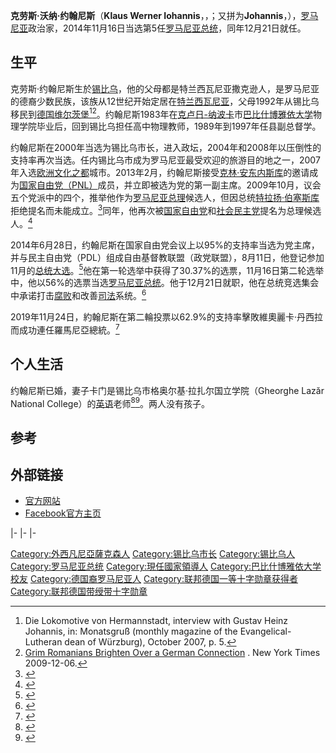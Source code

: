 
{{Infobox officeholder
|name         = 克劳斯·约翰尼斯
|native_name = Klaus Iohannis
|image        = Klaus Iohannis at EPP Summit, March 2015, Brussels (cropped).jpg
|order        = 
|office       = [[罗马尼亚总统|第5任罗马尼亚总统]]
|term_start   = 2014年12月21日
|term_end     = 
|primeminister= [[维克托·蓬塔|维克托·蓬塔]]<br />{{le|弗洛林·乔治斯库|Gabriel Oprea}}{{small|（代理）}}<br />[[索林·坎佩亞努|索林·坎佩亞努]]{{small|（代理）}}<br />[[達奇安·喬洛什|達奇安·喬洛什]]<br />[[索林·葛林多努|索林·葛林多努]]<br />[[米哈伊·圖多塞|米哈伊·圖多塞]]<br />[[米哈伊·菲福尔|米哈伊·菲福尔]]{{small|（代理）}}<br />[[维奥丽卡·登奇勒|维奥丽卡·登奇勒]]<br />[[卢多维克·奥尔班|卢多维克·奥尔班]] <br />[[Raluca_Turcan|Raluca Turcan]]{{small|（代理）}}<br>[[弗洛林-瓦西里·克楚|弗洛林-瓦西里·克楚]]
|predecessor  = [[特莱扬·伯塞斯库|特莱扬·伯塞斯库]]
|successor    = 
|office1      = [[锡比乌|锡比乌]]市长
|term_start1  = 2000年6月30日
|term_end1    = 2014年12月2日
|predecessor1 = Dan Condurat
|successor1   = Astrid Fodor
|office2      = [[国家自由党_(罗马尼亚)|国家自由党]]领袖
|term_start2  = 2014年6月28日
|term_end2    = 2014年12月18日
|predecessor2 = [[克林·安东内斯库|克林·安东内斯库]]
|successor2   = Alina Gorghiu<br />Vasile Blaga
|office3      = {{link-en|罗马尼亚德裔民主论坛|Democratic Forum of Germans in Romania}}领袖
|term_start3  = 2002年
|term_end3    = 2013年
|predecessor3 = 沃尔夫冈·维斯托克（Wolfgang Wittstock）
|successor3   = 波尔（Paul-Jürgen Porr）
|birthname    = Klaus Werner Johannis
|birth_date   = {{birth date and age|1959|6|13}}
|birth_place  = [[罗马尼亚人民共和国|罗马尼亚人民共和国]][[锡比乌|锡比乌]]
|death_date   = 
|death_place  = 
|party        = {{link-en|FDGR|Democratic Forum of Germans in Romania}}{{small|（1990–2013）}}<br />[[国家自由党_(罗马尼亚)|PNL]]{{small|（2013–至今）}}
|spouse       = {{marriage|Carmen Iohannis|1989}}
|children     = 
|alma_mater   = [[巴比什博雅依大学|巴比什博雅依大学]]
|profession   = 物理老师
|religion     = [[路德宗|路德宗]]
|website      = [https://web.archive.org/web/20140919041403/http://www.klausjohannis.ro/ 官方网站]
}}
'''克劳斯·沃纳·约翰尼斯'''（'''Klaus Werner Iohannis'''，{{IPA-ro|ˈkla.us joˈhanis}}，{{IPA-de|ˈklaʊ̯s joˈhanɪs|lang}}；又拼为'''Johannis'''，{{bd|1959年|6月13日|||catIdx=I}}），[[罗马尼亚|罗马尼亚]]政治家，2014年11月16日当选第5任[[罗马尼亚总统|罗马尼亚总统]]，同年12月21日就任。

== 生平 ==
克劳斯·约翰尼斯生於[[锡比乌|锡比乌]]，他的父母都是特兰西瓦尼亚撒克逊人，是罗马尼亚的德裔少数民族，该族从12世纪开始定居在[[特兰西瓦尼亚|特兰西瓦尼亚]]，父母1992年从锡比乌移民到[[德国|德国]][[维尔茨堡|维尔茨堡]]<ref>Die Lokomotive von Hermannstadt, interview with Gustav Heinz Johannis, in: Monatsgruß (monthly magazine of the Evangelical-Lutheran dean of Würzburg), October 2007, p. 5.</ref><ref name="NYtimes">[http://www.nytimes.com/2009/12/06/world/europe/06romania.html?_r=1 Grim Romanians Brighten Over a German Connection] {{Wayback|url=http://www.nytimes.com/2009/12/06/world/europe/06romania.html?_r=1 |date=20141006175454 }}. New York Times 2009-12-06.</ref>。约翰尼斯1983年在[[克卢日-纳波卡|克卢日-纳波卡]]市[[巴比什博雅依大学|巴比什博雅依大学]]物理学院毕业后，回到锡比乌担任高中物理教师，1989年到1997年任县副总督学。

约翰尼斯在2000年当选为锡比乌市长，进入政坛，2004年和2008年以压倒性的支持率再次当选。任内锡比乌市成为罗马尼亚最受欢迎的旅游目的地之一，2007年入选[[欧洲文化之都|欧洲文化之都]]城市。2013年2月，约翰尼斯接受[[克林·安东内斯库|克林·安东内斯库]]的邀请成为[[国家自由党_(罗马尼亚)|国家自由党（PNL）]]成员，并立即被选为党的第一副主席。2009年10月，议会五个党派中的四个，推举他作为[[罗马尼亚总理|罗马尼亚总理]]候选人，但因总统[[特拉扬·伯塞斯库|特拉扬·伯塞斯库]]拒绝提名而未能成立。<ref>{{cite web|url=http://www.euronews.net/2009/10/21/romanian-opposition-demands-new-pm/|title=Romanian opposition demands new PM|work=euronews|accessdate=2014-11-16|archive-date=2012-02-29|archive-url=https://web.archive.org/web/20120229172637/http://www.euronews.net/2009/10/21/romanian-opposition-demands-new-pm/|dead-url=no}}</ref>同年，他再次被[[国家自由党_(罗马尼亚)|国家自由党]]和[[社会民主党_(罗马尼亚)|社会民主党]]提名为总理候选人。<ref>{{cite web|url=http://www.financiarul.ro/2009/11/30/national-minorities-in-romanias-parliament-support-mircea-geoanas-candidacy-for-runoff-presidential-election/|title=National minorities in Romania’s Parliament support Mircea Geoana’s candidacy for runoff presidential election - FINANCIARUL - ultimele stiri din Finante, Banci, Economie, Imobiliare si IT|publisher=|accessdate=2014-11-16|archive-date=2014-01-10|archive-url=https://web.archive.org/web/20140110122322/http://www.financiarul.ro/2009/11/30/national-minorities-in-romanias-parliament-support-mircea-geoanas-candidacy-for-runoff-presidential-election/|dead-url=yes}}</ref>

2014年6月28日，约翰尼斯在国家自由党会议上以95%的支持率当选为党主席，并与民主自由党（PDL）组成自由基督教联盟（政党联盟），8月11日，他登记参加11月的[[2014年罗马尼亚总统选举|总统大选]]。<ref>{{cite web |url=http://www.romania-insider.com/romanias-christian-liberal-alliance-chooses-its-presidential-candidate/129498/ |title=Romania's Christian Liberal Alliance chooses its presidential candidate |work=Romania-Insider.com |author=Irina Popescu |date=2014-08-11 |access-date=2014-11-17 |archive-url=https://web.archive.org/web/20141104183314/http://www.romania-insider.com/romanias-christian-liberal-alliance-chooses-its-presidential-candidate/129498/ |archive-date=2014-11-04 |dead-url=yes }}</ref>他在第一轮选举中获得了30.37%的选票，11月16日第二轮选举中，他以56%的选票当选[[罗马尼亚总统|罗马尼亚总统]]。他于12月21日就职，他在总统竞选集会中承诺打击[[腐败|腐败]]和改善[[司法|司法]]系统。<ref>{{cite web|url=http://www.theguardian.com/world/2014/nov/16/romania-klaus-iohannis-president|title=Klaus Iohannis wins Romanian presidential election|work=the Guardian|accessdate=2014-11-17|archive-date=2014-11-17|archive-url=https://web.archive.org/web/20141117064758/http://www.theguardian.com/world/2014/nov/16/romania-klaus-iohannis-president|dead-url=no}}</ref>

2019年11月24日，約翰尼斯在第二輪投票以62.9%的支持率擊敗維奧麗卡·丹西拉而成功連任羅馬尼亞總統。<ref>{{cite web|url=https://www.euronews.com/2019/11/24/romanian-centre-right-president-klaus-iohannis-poised-for-re-election|title=Romania president Klaus Iohannis wins second term with huge victory over socialist Dancila|work=euronews|date=2019-11-24|accessdate=2019-11-28|archive-date=2019-11-28|archive-url=https://web.archive.org/web/20191128210103/https://www.euronews.com/2019/11/24/romanian-centre-right-president-klaus-iohannis-poised-for-re-election|dead-url=no}}</ref>

== 个人生活 ==
约翰尼斯已婚，妻子卡门是锡比乌市格奥尔基·拉扎尔国立学院（Gheorghe Lazăr National College）的[[英语|英语]]老师<ref>{{cite web |url=http://www.evz.ro/articole/detalii-articol/871880/Carmen-Johannis-sfetnicul-din-umbra/ |title=存档副本 |accessdate=2014-11-18 |archive-date=2009-10-20 |archive-url=https://web.archive.org/web/20091020060010/http://www.evz.ro/articole/detalii-articol/871880/Carmen-Johannis-sfetnicul-din-umbra |dead-url=no }}</ref><ref>{{Cite web |url=http://www.realitatea.net/klaus-johannis-spune-ca-a-votat-pentru-normalitate_687833.html |title=存档副本 |accessdate=2014-11-17 |archive-date=2014-10-06 |archive-url=https://web.archive.org/web/20141006102701/http://www.realitatea.net/klaus-johannis-spune-ca-a-votat-pentru-normalitate_687833.html |dead-url=yes }}</ref>。两人没有孩子。

==参考==
{{reflist|2}}

==外部链接==
*[https://web.archive.org/web/20140919041403/http://www.klausjohannis.ro/ 官方网站]
*[https://www.facebook.com/klausiohannis Facebook官方主页]{{Wayback|url=https://www.facebook.com/klausiohannis |date=20141216184109 }}

{{s-start}}
{{s-off}}
{{s-bef|before=Dan Condurat}}
{{s-ttl|title=锡比乌市长|years=2000–2014}}
{{s-aft|after=Astrid Fodor}}
{{s-inc}}
|-
{{s-bef|before=[[特莱扬·伯塞斯库|特莱扬·伯塞斯库]]}}
{{s-ttl|title=[[罗马尼亚总统|罗马尼亚总统]]|years=2014–至今}}
{{s-inc}}
|-
{{s-ppo}}
{{s-bef|before=[[沃尔夫冈·维斯托克|沃尔夫冈·维斯托克]]}}
{{s-ttl|title=罗马尼亚德裔民主论坛领袖|years=2002–2013}}
{{s-aft|after=Paul-Jürgen Porr}}
|-
{{s-bef|before=[[克林·安东内斯库|克林·安东内斯库]]}}
{{s-ttl|title=[[国家自由党_(罗马尼亚)|国家自由党]]领袖|years=2014}}
{{s-aft|after=Alina Gorghiu}}
{{s-end}}
{{欧洲理事会}}
{{歐盟成員國國家元首}}
{{NATO leaders}}
{{查理曼奖}}
{{normdaten}}

{{DEFAULTSORT:Johannis, Klaus}}

[[Category:外西凡尼亞薩克森人|Category:外西凡尼亞薩克森人]]
[[Category:锡比乌市长|Category:锡比乌市长]]
[[Category:锡比乌人|Category:锡比乌人]]
[[Category:罗马尼亚总统|Category:罗马尼亚总统]]
[[Category:現任國家領導人|Category:現任國家領導人]]
[[Category:巴比什博雅依大学校友|Category:巴比什博雅依大学校友]]
[[Category:德国裔罗马尼亚人|Category:德国裔罗马尼亚人]]
[[Category:联邦德国一等十字勋章获得者|Category:联邦德国一等十字勋章获得者]]
[[Category:联邦德国带绶带十字勋章|Category:联邦德国带绶带十字勋章]]